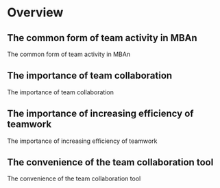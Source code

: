# Overview

## The common form of team activity in MBAn

The common form of team activity in MBAn

## The importance of team collaboration

The importance of team collaboration

## The importance of increasing efficiency of teamwork

The importance of increasing efficiency of teamwork

## The convenience of the team collaboration tool

The convenience of the team collaboration tool